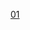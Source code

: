 {{Routemap
|title=南京地铁1号线
|title-bg={{南京地铁颜色|1}}
|inline=<includeonly>1</includeonly>
|map=
uextENDEa\
uextBHF\~~ ~~[[八卦洲大桥南站|八卦洲大桥南]]
uextBHF\~~ ~~[[笆斗山站|笆斗山]]
uextBHF\~~ ~~[[燕子矶站|燕子矶]]
uextBHF\~~ ~~[[吉祥庵站|吉祥庵]]
HUBc2\uextBHF!~HUB3\\~~ ~~[[晓庄站|晓庄]] {{南京地铁线路名|7|blink}}
uextCONTgq\uextBHFq!~HUB1\uextKRZt!~HUBc4\uextCONTfq\\~~ ~~ ~~ ~~{{rmr|L=L|西善桥 {{南京地铁线路名|7}} 仙新路|R=R}}
uexhtSTRe\
uhKBHFxa\~~ ~~[[迈皋桥站|迈皋桥]]
uhBHF\~~ ~~[[红山动物园站|红山动物园]]
uhtSTRa\
utCONTgq\utKRZt\utXBHF-Rq!~HUBa\utCONTfq~~ ~~ ~~ ~~{{rmr|L=L|林场 {{南京地铁线路名|3}} 秣周东路|R=R}}
uextCONTgq\uetKRZt\uextXBHF-Lq!~HUB\uextCONTfq~~ ~~ ~~ ~~{{rmr|L=L|滨江公园 {{南京地铁线路名|9}} 丹霞路|R=R}}
CONTgq\umtKRZ\BHFq!~HUB\CONTfq~~ ~~ ~~ ~~{{rmr|L=L|[[京沪线]]、[[沪宁城际铁路]]|R=R}}
utBHF!~HUBaq\HUBrf~~ ~~[[南京站 (地铁)|南京站]] [[File:BSicon BAHN.svg|20px|link=南京站]] [[File:BSicon LDER.svg|20px|link=南京站]] {{南京地铁线路名|3|blink}}{{南京地铁线路名|9|blink}} 
WASSERq\utKRZW\WASSERq\~~ ~~ ~~ ~~[[金川河 (南京)|金川河]]
utBHF\~~ ~~[[新模范马路站|新模范马路]]
utBHF\~~ ~~[[玄武门站|玄武门]]
HUBc2\utBHF!~HUB3\\~~ ~~[[鼓楼站 (南京市)|鼓楼]] {{南京地铁线路名|4|blink}}
utCONTgq\utBHFq!~HUB1\utKRZt!~HUBc4\utCONTfq\\~~ ~~ ~~ ~~{{rmr|L=L|龙江 {{南京地铁线路名|4}} 仙林湖|R=R}}
utBHF\~~ ~~[[珠江路站 (南京)|珠江路]]
HUBc2\utBHF!~HUB3\\~~ ~~[[新街口站 (南京)|新街口]] {{南京地铁线路名|2|blink}}
utCONTgq\utBHFq!~HUB1\utKRZt!~HUBc4\utCONTfq\\~~ ~~ ~~ ~~{{rmr|L=L|鱼嘴 {{南京地铁线路名|2}} 经天路|R=R}}
utBHF\~~ ~~[[张府园站|张府园]]
HUBc2\utBHF!~HUB3\\~~ ~~[[三山街站|三山街]] {{南京地铁线路名|5|blink}}
uextCONTgq\uextBHFq!~HUB1\HUBc4!~uetKRZt\uextCONTfq\\~~ ~~ ~~ ~~{{rmr|L=L|方家营 {{南京地铁线路名|5}} 吉印大道|R=R}}
uhtSTRe\
WASSERq\uhKRZW\WASSERq\~~ ~~ ~~ ~~[[秦淮河]]
uhBHF!~HUB2\HUBc3~~ ~~[[中华门站 (南京地铁)|中华门]]
CONTgq\umhKRZ!~HUBc1\BHFq!~HUB4\CONTfq~~ ~~  ~~ ~~{{rmr|L=L|[[宁铜线]]|R=R}}
uhSTR+l\uhSTRr\\
uhBHF!~HUBaq\utKBHFa!~HUBeq\\~~ ~~[[安德门站|安德门]] {{南京地铁线路名|10|blink}}
uhSTRe@f\utSTR\\
uABZgl\utKRZ\utSTRaq\utSTR+r
uTUNNEL1!~POINTERg@fq\utSTR\utSTR+l\utABZg+r~~ ~~ ~~ ~~联络线前往{{南京地铁线路名|10}}
uTUNNEL1\utSTRe\utDSTe@g\utSTR~~ ~~[[小行车辆段]]
uSTRl\uABZg+lr\uSTRr\utBHF~~ ~~[[天隆寺站|天隆寺]]
\uCONTf\\utSTR~~ ~~ ~~ ~~{{rmr|L=D|雨山路 {{南京地铁线路名|10}}}}
\\\utBHF~~ ~~[[软件大道站|软件大道]]
\\\utBHF~~ ~~[[花神庙站|花神庙]]
\\\utCONTgq\utKRZt\utSTR+r~~ ~~ ~~ ~~{{rmr|L=L|林场 {{南京地铁线路名|3}}}}
\\\HUBrg-R\utXBHF-L!~HUB-Lq\utXBHF-R!~HUBlg-L~~ ~~[[南京南站 (地铁)|南京南站]] [[File:BSicon LDER.svg|20px|link=南京南站]] {{南京地铁线路名|3|blink}}{{南京地铁线路名|S1|blink}}{{南京地铁线路名|S3|blink}} 
\\\utCONTgq\utXBHF-Rq!~HUB-R\utKRZt\utKRZt!~HUB-L\utENDEeq~~ ~~ ~~ ~~{{rmr|L=L|高家冲 {{南京地铁线路名|S3}} }}
\\\utCONTgq\utXBHF-Lq!~HUB-R\utKRZt\utKRZt!~HUB-L\utENDEeq~~ ~~ ~~ ~~{{rmr|L=L|空港新城江宁站 {{南京地铁线路名|S1}}}}
\\\CONTgq\BHFq!~HUBlf-R\umtKRZ!~HUB-Rq\umtKRZ!~HUBrf-L\CONTfq~~ ~~ ~~ ~~{{rmr|L=L|[[京沪高铁]]、[[宁杭高铁]]等|R=R}}
\\\\\utSTR\utSTRl\utCONTfq~~ ~~ ~~ ~~{{rmr|R=R|{{南京地铁线路名|3}}  秣周东路}}
\\\utBHF~~ ~~[[双龙大道站|双龙大道]]
\\\WASSERq\utKRZW\WASSERq~~ ~~ ~~ ~~[[秦淮新河]]
\\\utBHF~~ ~~[[河定桥站|河定桥]]
\\\utBHF~~ ~~[[胜太路站|胜太路]]
\\\utBHF~~ ~~[[百家湖站|百家湖]]
\\\uhtSTRe
\\\uhBHF~~ ~~[[小龙湾站|小龙湾]]
\\\WASSERq\uhKRZW\WASSERq~~ ~~ ~~ ~~[[秦淮河]]
\\HUBc2\uhBHF!~HUB3~~ ~~[[竹山路站|竹山路]] {{南京地铁线路名|5|blink}}
\\uextCONTgq\uextBHFq!~HUB1\HUBc4!~uehKRZt\uextCONTfq~~ ~~ ~~ ~~{{rmr|L=L|吉印大道 {{南京地铁线路名|5}} 方家营|R=R}}
\\\uhBHF~~ ~~[[天印大道站|天印大道]]
\\\uhBHF~~ ~~[[龙眠大道站|龙眠大道]]
\\\RACONTgq\uhSKRZ-A\RACONTfq~~ ~~ ~~ ~~''[[南京绕越高速公路|绕越高速]]''
\\\uhBHF~~ ~~[[南医大·江苏经贸学院站|南医大·江苏经贸学院]]
\\\uhBHF~~ ~~[[南京交院站|南京交院]]
\\\uhBHF~~ ~~[[中国药科大学站|中国药科大学]]
\\uKDSTaq!~lhSTRa@fq\uhABZg+r~~ ~~[[大学城停车场]]
\\\uENDEe+BSe!~lhSTRe@g
|bottom={{navbar|南京地铁1号线RDT}}
}}<noinclude>
{{Rdt intro|[[南京地铁1号线]]}}
[[Category:南京地鐵RDT|01]]
</noinclude>